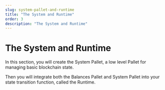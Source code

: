 ```yaml
---
slug: system-pallet-and-runtime
title: "The System and Runtime"
order: 3
description: "The System and Runtime"
---
```


# The System and Runtime

In this section, you will create the System Pallet, a low level Pallet for managing basic blockchain state.

Then you will integrate both the Balances Pallet and System Pallet into your state transition function, called the Runtime.

